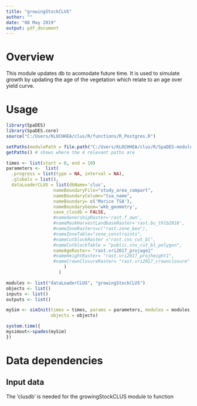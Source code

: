 ```yaml
---
title: "growingStockCLUS"
author: ""
date: "08 May 2019"
output: pdf_document
---
```


<!--
Copyright 2018 Province of British Columbia
 
Licensed under the Apache License, Version 2.0 (the "License");
you may not use this file except in compliance with the License.
You may obtain a copy of the License at
 
http://www.apache.org/licenses/LICENSE-2.0
 
Unless required by applicable law or agreed to in writing, software distributed under the License is distributed on an "AS IS" BASIS,
WITHOUT WARRANTIES OR CONDITIONS OF ANY KIND, either express or implied.
See the License for the specific language governing permissions and limitations under the License.-->

# Overview

This module updates db to acomodate future time. It is used to simulate growth by updating the age of the vegetation which relate to an age over yield curve.

# Usage

```r
library(SpaDES)
library(SpaDES.core)
source("C:/Users/KLOCHHEA/clus/R/functions/R_Postgres.R")

setPaths(modulePath = file.path("C:/Users/KLOCHHEA/clus/R/SpaDES-modules"))
getPaths() # shows where the 4 relevant paths are

times <- list(start = 0, end = 10)
parameters <-  list(
  .progress = list(type = NA, interval = NA),
  .globals = list(),
  dataLoaderCLUS = list(dbName='clus',
                  nameBoundaryFile="study_area_compart",
                  nameBoundaryColumn="tsa_name",
                  nameBoundary= c('Morice TSA'), 
                  nameBoundaryGeom='wkb_geometry',
                  save_clusdb = FALSE,
                  #nameOwnershipRaster='rast.f_own',
                  #nameMaskHarvestLandbaseRaster='rast.bc_thlb2018',
                  #nameZoneRasters=c("rast.zone_beo"),
                  #nameZoneTable="zone_constraints",
                  #nameCutblockRaster ="rast.cns_cut_bl",
                  #nameCutblockTable = "public.cns_cut_bl_polygon",
                  nameAgeRaster= "rast.vri2017_projage1"
                  #nameHeightRaster= "rast.vri2017_projheight1",
                  #nameCrownClosureRaster= "rast.vri2017_crownclosure"
                      )
                    )

modules <- list("dataLoaderCLUS", "growingStockCLUS")
objects <- list()
inputs <- list()
outputs <- list()

mySim <- simInit(times = times, params = parameters, modules = modules,
                 objects = objects)

system.time({
mysimout<-spades(mySim)
})
```


# Data dependencies

## Input data

The 'clusdb' is needed for the growingStockCLUS module to function




